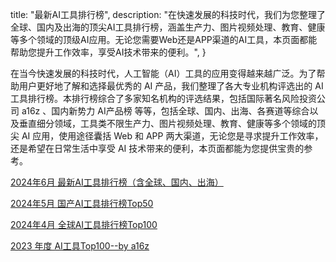   title: "最新AI工具排行榜",
  description: "在快速发展的科技时代，我们为您整理了全球、国内及出海的顶尖AI工具排行榜，涵盖生产力、图片视频处理、教育、健康等多个领域的顶级AI应用。无论您需要Web还是APP渠道的AI工具，本页面都能帮助您提升工作效率，享受AI技术带来的便利。",
}

在当今快速发展的科技时代，人工智能（AI）工具的应用变得越来越广泛。为了帮助用户更好地了解和选择最优秀的 AI 产品，我们整理了各大专业机构评选出的 AI 工具排行榜。本排行榜综合了多家知名机构的评选结果，包括国际著名风险投资公司 a16z 、国内新势力 AI产品榜 等等，包括全球、国内、出海、各赛道等综合以及垂直细分领域，工具类不限生产力、图片视频处理、教育、健康等多个领域的顶尖 AI 应用，使用途径囊括 Web 和 APP 两大渠道，无论您是寻求提升工作效率，还是希望在日常生活中享受 AI 技术带来的便利，本页面都能为您提供宝贵的参考。


[2024年6月 最新AI工具排行榜（含全球、国内、出海）](/rank/ai-tools-rank-202406)

[2024年5月 国产AI工具排行榜Top50](/rank/china-ai-top50)

[2024年4月 全球AI工具排行榜Top100](/rank/aitop100)

[2023 年度 AI工具Top100--by a16z](/rank/a16z-top-100-ai-apps)
